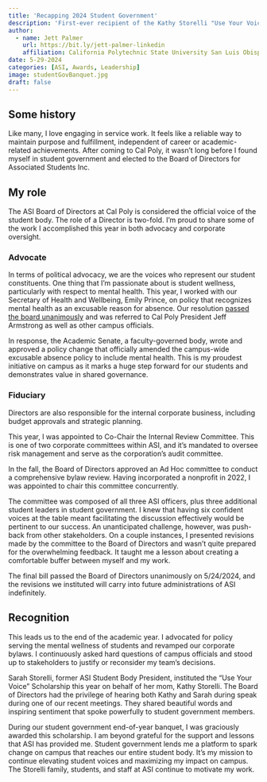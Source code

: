 ```yaml
---
title: 'Recapping 2024 Student Government'
description: 'First-ever recipient of the Kathy Storelli "Use Your Voice" Scholarship for student leaders at Cal Poly ASI.'
author:
  - name: Jett Palmer
    url: https://bit.ly/jett-palmer-linkedin
    affiliation: California Polytechnic State University San Luis Obispo; Associated Students Inc.
date: 5-29-2024
categories: [ASI, Awards, Leadership]
image: studentGovBanquet.jpg
draft: false
---
```


## Some history

Like many, I love engaging in service work. It feels like a reliable way to maintain purpose and fulfillment, independent of career or academic-related achievements. After coming to Cal Poly, it wasn't long before I found myself in student government and elected to the Board of Directors for Associated Students Inc.

## My role

The ASI Board of Directors at Cal Poly is considered the official voice of the student body. The role of a Director is two-fold. I'm proud to share some of the work I accomplished this year in both advocacy and corporate oversight.

### Advocate

In terms of political advocacy, we are the voices who represent our student constituents. One thing that I'm passionate about is student wellness, particularly with respect to mental health. This year, I worked with our Secretary of Health and Wellbeing, Emily Prince, on policy that recognizes mental health as an excusable reason for absence. Our resolution [passed the board unanimously](https://www.asi.calpoly.edu/discover-asi/public-documents/agendas-minutes/board-of-directors-resolutions/) and was referred to Cal Poly President Jeff Armstrong as well as other campus officials.

In response, the Academic Senate, a faculty-governed body, wrote and approved a policy change that officially amended the campus-wide excusable absence policy to include mental health. This is my proudest initiative on campus as it marks a huge step forward for our students and demonstrates value in shared governance.

### Fiduciary

Directors are also responsible for the internal corporate business, including budget approvals and strategic planning.

This year, I was appointed to Co-Chair the Internal Review Committee. This is one of two corporate committees within ASI, and it's mandated to oversee risk management and serve as the corporation's audit committee.

In the fall, the Board of Directors approved an Ad Hoc committee to conduct a comprehensive bylaw review. Having incorporated a nonprofit in 2022, I was appointed to chair this committee concurrently.

The committee was composed of all three ASI officers, plus three additional student leaders in student government. I knew that having six confident voices at the table meant facilitating the discussion effectively would be pertinent to our success. An unanticipated challenge, however, was push-back from other stakeholders. On a couple instances, I presented revisions made by the committee to the Board of Directors and wasn't quite prepared for the overwhelming feedback. It taught me a lesson about creating a comfortable buffer between myself and my work.

The final bill passed the Board of Directors unanimously on 5/24/2024, and the revisions we instituted will carry into future administrations of ASI indefinitely.

## Recognition

This leads us to the end of the academic year. I advocated for policy serving the mental wellness of students and revamped our corporate bylaws. I continuously asked hard questions of campus officials and stood up to stakeholders to justify or reconsider my team's decisions.

Sarah Storelli, former ASI Student Body President, instituted the "Use Your Voice" Scholarship this year on behalf of her mom, Kathy Storelli. The Board of Directors had the privilege of hearing both Kathy and Sarah during speak during one of our recent meetings. They shared beautiful words and inspiring sentiment that spoke powerfully to student government members.

During our student government end-of-year banquet, I was graciously awarded this scholarship. I am beyond grateful for the support and lessons that ASI has provided me. Student government lends me a platform to spark change on campus that reaches our entire student body. It's my mission to continue elevating student voices and maximizing my impact on campus. The Storelli family, students, and staff at ASI continue to motivate my work.
